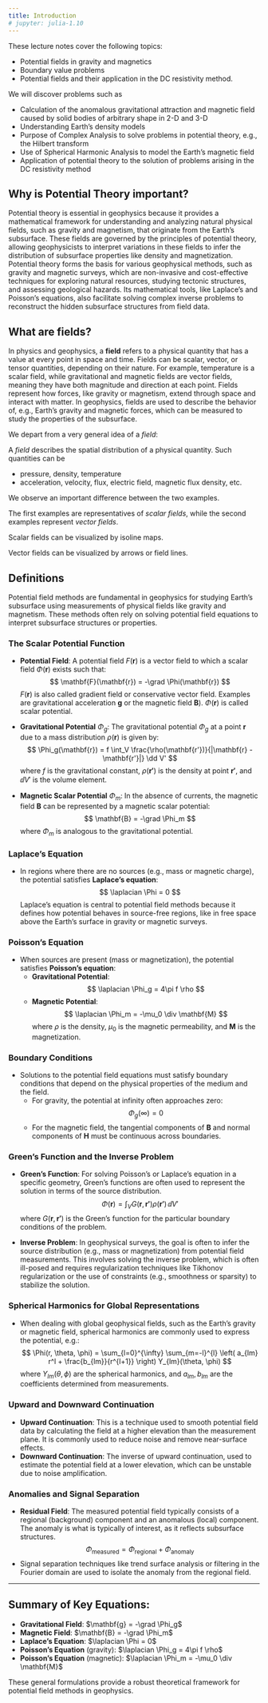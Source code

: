 ```yaml
---
title: Introduction
# jupyter: julia-1.10
---
```


These lecture notes cover the following topics:

-   Potential fields in gravity and magnetics
-   Boundary value problems
-   Potential fields and their application in the DC resistivity method.

We will discover problems such as

-   Calculation of the anomalous gravitational attraction and magnetic field caused by solid bodies of arbitrary shape in 2-D and 3-D
-   Understanding Earth’s density models
-   Purpose of Complex Analysis to solve problems in potential theory, e.g., the
Hilbert transform
-   Use of Spherical Harmonic Analysis to model the Earth’s magnetic field
-   Application of potential theory to the solution of problems arising in the DC resistivity method

## Why is Potential Theory important?

Potential theory is essential in geophysics because it provides a mathematical framework for understanding and analyzing natural physical fields, such as gravity and magnetism, that originate from the Earth’s subsurface. These fields are governed by the principles of potential theory, allowing geophysicists to interpret variations in these fields to infer the distribution of subsurface properties like density and magnetization. Potential theory forms the basis for various geophysical methods, such as gravity and magnetic surveys, which are non-invasive and cost-effective techniques for exploring natural resources, studying tectonic structures, and assessing geological hazards. Its mathematical tools, like Laplace’s and Poisson’s equations, also facilitate solving complex inverse problems to reconstruct the hidden subsurface structures from field data.

## What are fields?

In physics and geophysics, a **field** refers to a physical quantity that has a value at every point in space and time.
Fields can be scalar, vector, or tensor quantities, depending on their nature.
For example, temperature is a scalar field, while gravitational and magnetic fields are vector fields, meaning they have both magnitude and direction at each point. Fields represent how forces, like gravity or magnetism, extend through space and interact with matter. In geophysics, fields are used to describe the behavior of, e.g., Earth's gravity and magnetic forces, which can be measured to study the properties of the subsurface.

We depart from a very general idea of a _field_:

A _field_ describes the spatial distribution of a physical quantity. Such quantities can be 

-   pressure, density, temperature
-   acceleration, velocity, flux, electric field, magnetic flux density, etc.

We observe an important difference between the two examples.

The first examples are representatives of _scalar fields_, while the second examples represent _vector fields_.

Scalar fields can be visualized by isoline maps.

Vector fields can be visualized by arrows or field lines.

## Definitions

Potential field methods are fundamental in geophysics for studying Earth's subsurface using measurements of physical fields like gravity and magnetism. These methods often rely on solving potential field equations to interpret subsurface structures or properties.

### The Scalar Potential Function
   - **Potential Field**: A potential field $F(\mathbf{r})$ is a vector field to which a scalar field $\Phi(\mathbf{r})$ exists such that:
     $$
     \mathbf{F}(\mathbf{r}) = -\grad \Phi(\mathbf{r})
     $$
     $F(\mathbf{r})$ is also called gradient field or conservative vector field. Examples are gravitational acceleration $\mathbf{g}$ or the magnetic field $\mathbf{B}$). 
     $\Phi(\mathbf{r})$ is called scalar potential.

   - **Gravitational Potential** $\Phi_g$: The gravitational potential $\Phi_g$ at a point $\mathbf{r}$ due to a mass distribution $\rho(\mathbf{r})$ is given by:
     $$
     \Phi_g(\mathbf{r}) = f \int_V \frac{\rho(\mathbf{r'})}{|\mathbf{r} - \mathbf{r'}|} \dd V'
     $$
     where $f$ is the gravitational constant, $\rho(\mathbf{r'})$ is the density at point $\mathbf{r'}$, and $\dd V'$ is the volume element.

   - **Magnetic Scalar Potential** $\Phi_m$: In the absence of currents, the magnetic field $\mathbf{B}$ can be represented by a magnetic scalar potential:
     $$
     \mathbf{B} = -\grad \Phi_m
     $$
     where $\Phi_m$ is analogous to the gravitational potential.

### Laplace's Equation
   - In regions where there are no sources (e.g., mass or magnetic charge), the potential satisfies **Laplace’s equation**:
     $$
     \laplacian \Phi = 0
     $$
     Laplace’s equation is central to potential field methods because it defines how potential behaves in source-free regions, like in free space above the Earth's surface in gravity or magnetic surveys.

### Poisson's Equation
   - When sources are present (mass or magnetization), the potential satisfies **Poisson’s equation**:
     - **Gravitational Potential**:
       $$
       \laplacian \Phi_g = 4\pi f \rho
       $$
     - **Magnetic Potential**:
       $$
       \laplacian \Phi_m = -\mu_0 \div \mathbf{M}
       $$
     where $\rho$ is the density, $\mu_0$ is the magnetic permeability, and $\mathbf{M}$ is the magnetization.

### Boundary Conditions
   - Solutions to the potential field equations must satisfy boundary conditions that depend on the physical properties of the medium and the field.
     - For gravity, the potential at infinity often approaches zero:
       $$
       \Phi_g(\infty) = 0
       $$
     - For the magnetic field, the tangential components of $\mathbf{B}$ and normal components of $\mathbf{H}$ must be continuous across boundaries.

### Green's Function and the Inverse Problem
   - **Green’s Function**: For solving Poisson’s or Laplace’s equation in a specific geometry, Green’s functions are often used to represent the solution in terms of the source distribution.
     $$
     \Phi(\mathbf{r}) = \int_V G(\mathbf{r}, \mathbf{r'}) \rho(\mathbf{r'})\, \dd V'
     $$
     where $G(\mathbf{r}, \mathbf{r'})$ is the Green’s function for the particular boundary conditions of the problem.

   - **Inverse Problem**: In geophysical surveys, the goal is often to infer the source distribution (e.g., mass or magnetization) from potential field measurements. This involves solving the inverse problem, which is often ill-posed and requires regularization techniques like Tikhonov regularization or the use of constraints (e.g., smoothness or sparsity) to stabilize the solution.

### Spherical Harmonics for Global Representations
   - When dealing with global geophysical fields, such as the Earth's gravity or magnetic field, spherical harmonics are commonly used to express the potential, e.g.:
     $$
     \Phi(r, \theta, \phi) = \sum_{l=0}^{\infty} \sum_{m=-l}^{l} \left( a_{lm} r^l + \frac{b_{lm}}{r^{l+1}} \right) Y_{lm}(\theta, \phi)
     $$
     where $Y_{lm}(\theta, \phi)$ are the spherical harmonics, and $a_{lm}, b_{lm}$ are the coefficients determined from measurements.

### Upward and Downward Continuation
-   **Upward Continuation**: This is a technique used to smooth potential field data by calculating the field at a higher elevation than the measurement plane. It is commonly used to reduce noise and remove near-surface effects.
-   **Downward Continuation**: The inverse of upward continuation, used to estimate the potential field at a lower elevation, which can be unstable due to noise amplification.

### Anomalies and Signal Separation
-   **Residual Field**: The measured potential field typically consists of a regional (background) component and an anomalous (local) component. The anomaly is what is typically of interest, as it reflects subsurface structures.
     $$
     \Phi_{\text{measured}} = \Phi_{\text{regional}} + \Phi_{\text{anomaly}}
     $$
-    Signal separation techniques like trend surface analysis or filtering in the Fourier domain are used to isolate the anomaly from the regional field.

---

## Summary of Key Equations:

- **Gravitational Field**: $\mathbf{g} = -\grad \Phi_g$
- **Magnetic Field**: $\mathbf{B} = -\grad \Phi_m$
- **Laplace's Equation**: $\laplacian \Phi = 0$
- **Poisson's Equation** (gravity): $\laplacian \Phi_g = 4\pi f \rho$
- **Poisson's Equation** (magnetic): $\laplacian \Phi_m = -\mu_0 \div \mathbf{M}$

These general formulations provide a robust theoretical framework for potential field methods in geophysics.

